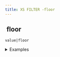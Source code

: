 ```yaml
---
title: XS FILTER -floor
---
```


## <img src="../assets/docuBadge (11).png" alt="" data-size="line" /> floor <a href="#xsfloor" id="xsfloor"></a>

`value|floor`

<details>

<summary>Examples</summary>

```javascript
3.7|floor     // Returns 3
-3.7|floor    // Returns -4
```

</details>
